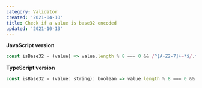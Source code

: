 ```yaml
---
category: Validator
created: '2021-04-10'
title: Check if a value is base32 encoded
updated: '2021-10-13'
---
```


**JavaScript version**

```js
const isBase32 = (value) => value.length % 8 === 0 && /^[A-Z2-7]+=*$/.test(value);
```

**TypeScript version**

```js
const isBase32 = (value: string): boolean => value.length % 8 === 0 && /^[A-Z2-7]+=*$/.test(value);
```
